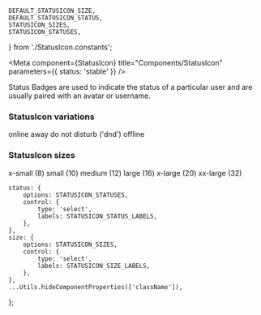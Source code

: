 
    DEFAULT_STATUSICON_SIZE,
    DEFAULT_STATUSICON_STATUS,
    STATUSICON_SIZES,
    STATUSICON_STATUSES,
} from './StatusIcon.constants';


<Meta component={StatusIcon} title="Components/StatusIcon" parameters={{ status: 'stable' }} />

<Title>Status Icon</Title>

<Subtitle>
    Status Badges are used to indicate the status of a particular user and are usually paired with
    an avatar or username.
</Subtitle>

### StatusIcon variations

<ThemeProvider>
    <Flex padding={Spacing.symmetric({ vertical: 150 })} justify={'stretch'}>
        <Flex
            row
            padding={Spacing.symmetric({ vertical: 150, horizontal: 25 })}
            alignment={'center'}
            justify={'space-around'}
        >
            <Flex justify={'center'} alignment={'center'} flex={1}>
                <ShapeRoot width={200} height={200}>
                    <Flex justify={'center'} alignment={'center'} flex={1}>
                        <StatusIcon status={'online'} size={'xl'} />
                    </Flex>
                </ShapeRoot>
                <Text weight={'bold'}>online</Text>
            </Flex>
            <Flex justify={'center'} alignment={'center'} flex={1}>
                <ShapeRoot width={200} height={200}>
                    <Flex justify={'center'} alignment={'center'} flex={1}>
                        <StatusIcon status={'away'} size={'xl'} />
                    </Flex>
                </ShapeRoot>
                <Text weight={'bold'}>away</Text>
            </Flex>
            <Flex justify={'center'} alignment={'center'} flex={1}>
                <ShapeRoot width={200} height={200}>
                    <Flex justify={'center'} alignment={'center'} flex={1}>
                        <StatusIcon status={'dnd'} size={'xl'} />
                    </Flex>
                </ShapeRoot>
                <Text weight={'bold'}>do not disturb ('dnd')</Text>
            </Flex>
            <Flex justify={'center'} alignment={'center'} flex={1}>
                <ShapeRoot width={200} height={200}>
                    <Flex justify={'center'} alignment={'center'} flex={1}>
                        <StatusIcon status={'offline'} size={'xl'} />
                    </Flex>
                </ShapeRoot>
                <Text weight={'bold'}>offline</Text>
            </Flex>
        </Flex>
    </Flex>
</ThemeProvider>

### StatusIcon sizes

<ThemeProvider>
    <Flex padding={Spacing.symmetric({ vertical: 150 })} justify={'stretch'}>
        <Flex
            row
            padding={Spacing.symmetric({ vertical: 150, horizontal: 25 })}
            alignment={'center'}
            justify={'space-around'}
        >
            <Flex justify={'center'} alignment={'center'} flex={1}>
                <ShapeRoot width={150} height={150}>
                    <Flex justify={'center'} alignment={'center'} flex={1}>
                        <StatusIcon status={'online'} size={8} />
                    </Flex>
                </ShapeRoot>
                <Text weight={'bold'}>x-small (8)</Text>
            </Flex>
            <Flex justify={'center'} alignment={'center'} flex={1}>
                <ShapeRoot width={150} height={150}>
                    <Flex justify={'center'} alignment={'center'} flex={1}>
                        <StatusIcon status={'online'} size={10} />
                    </Flex>
                </ShapeRoot>
                <Text weight={'bold'}>small (10)</Text>
            </Flex>
            <Flex justify={'center'} alignment={'center'} flex={1}>
                <ShapeRoot width={150} height={150}>
                    <Flex justify={'center'} alignment={'center'} flex={1}>
                        <StatusIcon status={'online'} size={12} />
                    </Flex>
                </ShapeRoot>
                <Text weight={'bold'}>medium (12)</Text>
            </Flex>
            <Flex justify={'center'} alignment={'center'} flex={1}>
                <ShapeRoot width={150} height={150}>
                    <Flex justify={'center'} alignment={'center'} flex={1}>
                        <StatusIcon status={'online'} />
                    </Flex>
                </ShapeRoot>
                <Text weight={'bold'}>large (16)</Text>
            </Flex>
            <Flex justify={'center'} alignment={'center'} flex={1}>
                <ShapeRoot width={150} height={150}>
                    <Flex justify={'center'} alignment={'center'} flex={1}>
                        <StatusIcon status={'online'} size={20} />
                    </Flex>
                </ShapeRoot>
                <Text weight={'bold'}>x-large (20)</Text>
            </Flex>
            <Flex justify={'center'} alignment={'center'} flex={1}>
                <ShapeRoot width={150} height={150}>
                    <Flex justify={'center'} alignment={'center'} flex={1}>
                        <StatusIcon status={'online'} size={32} />
                    </Flex>
                </ShapeRoot>
                <Text weight={'bold'}>xx-large (32)</Text>
            </Flex>
        </Flex>
    </Flex>
</ThemeProvider>

    status: {
        options: STATUSICON_STATUSES,
        control: {
            type: 'select',
            labels: STATUSICON_STATUS_LABELS,
        },
    },
    size: {
        options: STATUSICON_SIZES,
        control: {
            type: 'select',
            labels: STATUSICON_SIZE_LABELS,
        },
    },
    ...Utils.hideComponentProperties(['className']),
};

<Canvas hidden>
    <Story
        name="Status Icon"
        argTypes={argTypes}
        args={{
            status: DEFAULT_STATUSICON_STATUS,
            size: DEFAULT_STATUSICON_SIZE,
        }}
    >
        {(args) => <StatusIcon {...args} />}
    </Story>
</Canvas>

